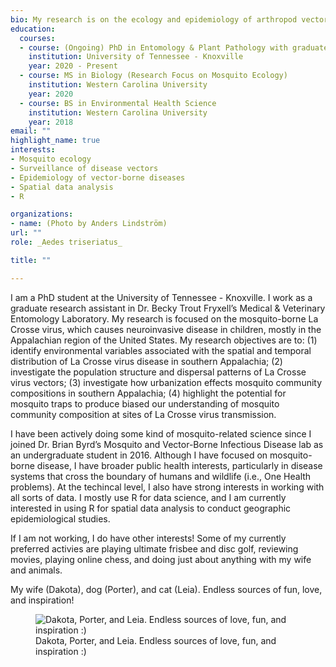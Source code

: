 ```yaml
---
bio: My research is on the ecology and epidemiology of arthropod vectors of disease. 
education:
  courses:
  - course: (Ongoing) PhD in Entomology & Plant Pathology with graduate minor in Epidemiology
    institution: University of Tennessee - Knoxville
    year: 2020 - Present
  - course: MS in Biology (Research Focus on Mosquito Ecology)
    institution: Western Carolina University
    year: 2020
  - course: BS in Environmental Health Science
    institution: Western Carolina University
    year: 2018
email: ""
highlight_name: true
interests:
- Mosquito ecology
- Surveillance of disease vectors
- Epidemiology of vector-borne diseases 
- Spatial data analysis
- R 

organizations:
- name: (Photo by Anders Lindström)
url: ""
role: _Aedes triseriatus_

title: ""

---
```

I am a PhD student at the University of Tennessee - Knoxville. I work as a graduate research assistant in Dr. Becky Trout Fryxell’s Medical & Veterinary Entomology Laboratory. My research is focused on the mosquito-borne La Crosse virus, which causes neuroinvasive disease in children, mostly in the Appalachian region of the United States. My research objectives are to: (1) identify environmental variables associated with the spatial and temporal distribution of La Crosse virus disease in southern Appalachia; (2) investigate the population structure and dispersal patterns of La Crosse virus vectors; (3) investigate how urbanization effects mosquito community compositions in southern Appalachia; (4) highlight the potential for mosquito traps to produce biased our understanding of mosquito community composition at sites of La Crosse virus transmission.

I have been actively doing some kind of mosquito-related science since I joined Dr. Brian Byrd’s Mosquito and Vector-Borne Infectious Disease lab as an undergraduate student in 2016. Although I have focused on mosquito-borne disease, I have broader public health interests, particularly in disease systems that cross the boundary of humans and wildlife (i.e., One Health problems). At the techincal level, I also have strong interests in working with all sorts of data. I mostly use R for data science, and I am currently interested in using R for spatial data analysis to conduct geographic epidemiological studies.

If I am not working, I do have other interests! Some of my currently preferred activies are playing ultimate frisbee and disc golf, reviewing movies, playing online chess, and doing just about anything with my wife and animals.


My wife (Dakota), dog (Porter), and cat (Leia). Endless sources of fun, love, and inspiration!

![Dakota, Porter, and Leia. Endless sources of love, fun, and inspiration :) ](/authors/bio/_index_files/my_loves.png)

